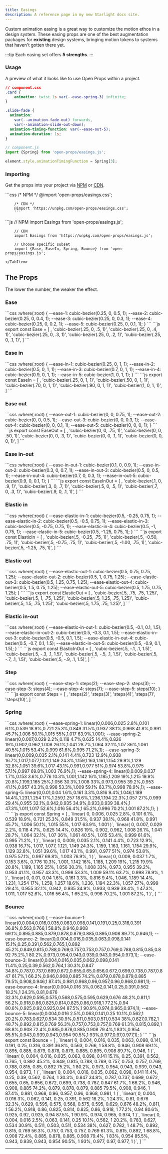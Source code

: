 ```yaml
---
title: Easings
description: A reference page in my new Starlight docs site.
---
```



Custom animation easing is a great way to customize the motion ethos in a design system. 
These easing props are one of the best augmentation packages for **existing** design systems, 
bringing motion tokens to systems that haven't gotten there yet.

:::tip
Each easing set offers **5 strengths**. 
:::

### Usage

A preview of what it looks like to use Open Props within a project.

<Icon name="star" color="goldenrod" size="2rem" />

```css ins="var(--ease-spring-3)" ins="var(--ease-out-5)"
// component.css
.card {
	animation: twist 1s var(--ease-spring-3) infinite;
}

.slide-fade {
  animation:
    var(--animation-fade-out) forwards,
    var(--animation-slide-out-down);
  animation-timing-function: var(--ease-out-5);
  animation-duration: 1s;
}
```

```js ins="Spring[3]"
// component.js
import {Spring} from 'open-props/easings.js';

element.style.animationTimingFunction = Spring[3];
```

### Importing

Get the props into your project via [NPM](https://www.npmjs.com/package/open-props) or [CDN](https://unpkg.com/open-props/).

<Tabs>
	<TabItem label="CSS">
		```css
		/* NPM */
		@import 'open-props/easings.css';      

		/* CDN */
		@import 'https://unpkg.com/open-props/easings.css';
		```
  </TabItem>
  <TabItem label="JS">
		```js
		 // NPM
		import Easings from 'open-props/easings.js';

		// CDN
		import Easings from 'https://unpkg.com/open-props/easings.js';

		// Choose specific subset
		import {Ease, EaseIn, Spring, Bounce} from 'open-props/easings.js';
		```
	</TabItem>
</Tabs>

## The Props

The lower the number, the weaker the effect. 

### Ease

<Tabs>
	<TabItem label="CSS">
		```css
		:where(:root) {
			--ease-1: cubic-bezier(0.25, 0, 0.5, 1);
			--ease-2: cubic-bezier(0.25, 0, 0.4, 1);
			--ease-3: cubic-bezier(0.25, 0, 0.3, 1);
			--ease-4: cubic-bezier(0.25, 0, 0.2, 1);
			--ease-5: cubic-bezier(0.25, 0, 0.1, 1);
		}
		```
  </TabItem>
  <TabItem label="JS">
		```js
		export const Ease = [
			,
			'cubic-bezier(.25, 0, .5, 1)',
			'cubic-bezier(.25, 0, .4, 1)',
			'cubic-bezier(.25, 0, .3, 1)',
			'cubic-bezier(.25, 0, .2, 1)',
			'cubic-bezier(.25, 0, .1, 1)',
		]
		```
  </TabItem>
</Tabs>

<Easings ease="ease" prefix="ease" client:visible />

### Ease in

<Tabs>
	<TabItem label="CSS">
		```css
		:where(:root) {
			--ease-in-1: cubic-bezier(0.25, 0, 1, 1);
			--ease-in-2: cubic-bezier(0.5, 0, 1, 1);
			--ease-in-3: cubic-bezier(0.7, 0, 1, 1);
			--ease-in-4: cubic-bezier(0.9, 0, 1, 1);
			--ease-in-5: cubic-bezier(1, 0, 1, 1);
		}
		```
  </TabItem>
  <TabItem label="JS">
		```js
		export const EaseIn = [
			,
			'cubic-bezier(.25, 0, 1, 1)',
			'cubic-bezier(.50, 0, 1, 1)',
			'cubic-bezier(.70, 0, 1, 1)',
			'cubic-bezier(.90, 0, 1, 1)',
			'cubic-bezier(1, 0, 1, 1)',
		]
		```
  </TabItem>
</Tabs>

<Easings ease="ease-in" prefix="ease in" client:visible />

### Ease out

<Tabs>
	<TabItem label="CSS">
		```css
		:where(:root) {
			--ease-out-1: cubic-bezier(0, 0, 0.75, 1);
			--ease-out-2: cubic-bezier(0, 0, 0.5, 1);
			--ease-out-3: cubic-bezier(0, 0, 0.3, 1);
			--ease-out-4: cubic-bezier(0, 0, 0.1, 1);
			--ease-out-5: cubic-bezier(0, 0, 0, 1);
		}
		```
  </TabItem>
  <TabItem label="JS">
		```js
		export const EaseOut = [
			,
			'cubic-bezier(0, 0, .75, 1)',
			'cubic-bezier(0, 0, .50, 1)',
			'cubic-bezier(0, 0, .3, 1)',
			'cubic-bezier(0, 0, .1, 1)',
			'cubic-bezier(0, 0, 0, 1)',
		]
		```
  </TabItem>
</Tabs>

<Easings ease="ease-out" prefix="ease out" client:visible />

### Ease in-out

<Tabs>
	<TabItem label="CSS">
		```css
		:where(:root) {
			--ease-in-out-1: cubic-bezier(0.1, 0, 0.9, 1);
			--ease-in-out-2: cubic-bezier(0.3, 0, 0.7, 1);
			--ease-in-out-3: cubic-bezier(0.5, 0, 0.5, 1);
			--ease-in-out-4: cubic-bezier(0.7, 0, 0.3, 1);
			--ease-in-out-5: cubic-bezier(0.9, 0, 0.1, 1);
		}
		```
  </TabItem>
  <TabItem label="JS">
		```js
		export const EaseInOut = [
			,
			'cubic-bezier(.1, 0, .9, 1)',
			'cubic-bezier(.3, 0, .7, 1)',
			'cubic-bezier(.5, 0, .5, 1)',
			'cubic-bezier(.7, 0, .3, 1)',
			'cubic-bezier(.9, 0, .1, 1)',
		]
		```
  </TabItem>
</Tabs>

<Easings ease="ease-in-out" prefix="ease in-out" client:visible />

### Elastic in

<Tabs>
	<TabItem label="CSS">
		```css
		:where(:root) {
			--ease-elastic-in-1: cubic-bezier(0.5, -0.25, 0.75, 1);
			--ease-elastic-in-2: cubic-bezier(0.5, -0.5, 0.75, 1);
			--ease-elastic-in-3: cubic-bezier(0.5, -0.75, 0.75, 1);
			--ease-elastic-in-4: cubic-bezier(0.5, -1, 0.75, 1);
			--ease-elastic-in-5: cubic-bezier(0.5, -1.25, 0.75, 1);
		}
		```
  </TabItem>
  <TabItem label="JS">
		```js
		export const ElasticIn = [
			,
			'cubic-bezier(.5, -0.25, .75, 1)',
			'cubic-bezier(.5, -0.50, .75, 1)',
			'cubic-bezier(.5, -0.75, .75, 1)',
			'cubic-bezier(.5, -1.00, .75, 1)',
			'cubic-bezier(.5, -1.25, .75, 1)',
		]
		```
  </TabItem>
</Tabs>

<Easings ease="ease-elastic-in" prefix="elastic in" client:visible />

### Elastic out

<Tabs>
	<TabItem label="CSS">
		```css
		:where(:root) {
			--ease-elastic-out-1: cubic-bezier(0.5, 0.75, 0.75, 1.25);
			--ease-elastic-out-2: cubic-bezier(0.5, 1, 0.75, 1.25);
			--ease-elastic-out-3: cubic-bezier(0.5, 1.25, 0.75, 1.25);
			--ease-elastic-out-4: cubic-bezier(0.5, 1.5, 0.75, 1.25);
			--ease-elastic-out-5: cubic-bezier(0.5, 1.75, 0.75, 1.25);
		}
		```
  </TabItem>
  <TabItem label="JS">
		```js
		export const ElasticOut = [
			,
			'cubic-bezier(.5, .75, .75, 1.25)',
			'cubic-bezier(.5, 1, .75, 1.25)',
			'cubic-bezier(.5, 1.25, .75, 1.25)',
			'cubic-bezier(.5, 1.5, .75, 1.25)',
			'cubic-bezier(.5, 1.75, .75, 1.25)',
		]
		```
  </TabItem>
</Tabs>

<Easings ease="ease-elastic-out" prefix="elastic out" client:visible />

### Elastic in-out

<Tabs>
	<TabItem label="CSS">
		```css
		:where(:root) {
			--ease-elastic-in-out-1: cubic-bezier(0.5, -0.1, 0.1, 1.5);
			--ease-elastic-in-out-2: cubic-bezier(0.5, -0.3, 0.1, 1.5);
			--ease-elastic-in-out-3: cubic-bezier(0.5, -0.5, 0.1, 1.5);
			--ease-elastic-in-out-4: cubic-bezier(0.5, -0.7, 0.1, 1.5);
			--ease-elastic-in-out-5: cubic-bezier(0.5, -0.9, 0.1, 1.5);
		}
		```
  </TabItem>
  <TabItem label="JS">
		```js
		export const ElasticInOut = [
			,
			'cubic-bezier(.5, -.1, .1, 1.5)',
			'cubic-bezier(.5, -.3, .1, 1.5)',
			'cubic-bezier(.5, -.5, .1, 1.5)',
			'cubic-bezier(.5, -.7, .1, 1.5)',
			'cubic-bezier(.5, -.9, .1, 1.5)',
		]
		```
  </TabItem>
</Tabs>

<Easings ease="ease-elastic-in-out" prefix="elastic in-out" client:visible />

### Step

<Tabs>
	<TabItem label="CSS">
		```css
		:where(:root) {
			--ease-step-1: steps(2);
			--ease-step-2: steps(3);
			--ease-step-3: steps(4);
			--ease-step-4: steps(7);
			--ease-step-5: steps(10);
		}
		```
  </TabItem>
  <TabItem label="JS">
		```js
		export const Steps = [
			,
			'steps(2)',
			'steps(3)',
			'steps(4)',
			'steps(7)',
			'steps(10)',
		]
		```
  </TabItem>
</Tabs>

<Easings ease="ease-step" prefix="step" client:visible />

### Spring

<Tabs>
	<TabItem label="CSS">
		```css
		:where(:root) {
			--ease-spring-1: linear(0,0.006,0.025 2.8%,0.101 6.1%,0.539 18.9%,0.721 25.3%,0.849 31.5%,0.937 38.1%,0.968 41.8%,0.991 45.7%,1.006 50.1%,1.015 55%,1.017 63.9%,1.001);
			--ease-spring-2: linear(0,0.007,0.029 2.2%,0.118 4.7%,0.625 14.4%,0.826 19%,0.902,0.962,1.008 26.1%,1.041 28.7%,1.064 32.1%,1.07 36%,1.061 40.5%,1.015 53.4%,0.999 61.6%,0.995 71.2%,1);
			--ease-spring-3: linear(0,0.009,0.035 2.1%,0.141 4.4%,0.723 12.9%,0.938 16.7%,1.017,1.077,1.121,1.149 24.3%,1.159,1.163,1.161,1.154 29.9%,1.129 32.8%,1.051 39.6%,1.017 43.1%,0.991,0.977 51%,0.974 53.8%,0.975 57.1%,0.997 69.8%,1.003 76.9%,1);
			--ease-spring-4: linear(0,0.009,0.037 1.7%,0.153 3.6%,0.776 10.3%,1.001,1.142 16%,1.185,1.209 19%,1.215 19.9% 20.8%,1.199,1.165 25%,1.056 30.3%,1.008 33%,0.973,0.955 39.2%,0.953 41.1%,0.957 43.3%,0.998 53.3%,1.009 59.1% 63.7%,0.998 78.9%,1);
			--ease-spring-5: linear(0,0.01,0.04 1.6%,0.161 3.3%,0.816 9.4%,1.046,1.189 14.4%,1.231,1.254 17%,1.259,1.257 18.6%,1.236,1.194 22.3%,1.057 27%,0.999 29.4%,0.955 32.1%,0.942,0.935 34.9%,0.933,0.939 38.4%,1 47.3%,1.011,1.017 52.6%,1.016 56.4%,1 65.2%,0.996 70.2%,1.001 87.2%,1);
		}
		```
  </TabItem>
  <TabItem label="JS">
		```js
		export const Spring = [
			,
			`linear(
				0, 0.006, 0.025 2.8%, 0.101 6.1%, 0.539 18.9%, 0.721 25.3%, 0.849 31.5%,
				0.937 38.1%, 0.968 41.8%, 0.991 45.7%, 1.006 50.1%, 1.015 55%, 1.017 63.9%,
				1.001
			)`,
			`linear(
				0, 0.007, 0.029 2.2%, 0.118 4.7%, 0.625 14.4%, 0.826 19%, 0.902, 0.962,
				1.008 26.1%, 1.041 28.7%, 1.064 32.1%, 1.07 36%, 1.061 40.5%, 1.015 53.4%,
				0.999 61.6%, 0.995 71.2%, 1
			)`,
			`linear(
				0, 0.009, 0.035 2.1%, 0.141 4.4%, 0.723 12.9%, 0.938 16.7%, 1.017, 1.077,
				1.121, 1.149 24.3%, 1.159, 1.163, 1.161, 1.154 29.9%, 1.129 32.8%,
				1.051 39.6%, 1.017 43.1%, 0.991, 0.977 51%, 0.974 53.8%, 0.975 57.1%,
				0.997 69.8%, 1.003 76.9%, 1
			)`,
			`linear(
				0, 0.009, 0.037 1.7%, 0.153 3.6%, 0.776 10.3%, 1.001, 1.142 16%, 1.185,
				1.209 19%, 1.215 19.9% 20.8%, 1.199, 1.165 25%, 1.056 30.3%, 1.008 33%, 0.973,
				0.955 39.2%, 0.953 41.1%, 0.957 43.3%, 0.998 53.3%, 1.009 59.1% 63.7%,
				0.998 78.9%, 1
			)`,
			`linear(
				0, 0.01, 0.04 1.6%, 0.161 3.3%, 0.816 9.4%, 1.046, 1.189 14.4%, 1.231,
				1.254 17%, 1.259, 1.257 18.6%, 1.236, 1.194 22.3%, 1.057 27%, 0.999 29.4%,
				0.955 32.1%, 0.942, 0.935 34.9%, 0.933, 0.939 38.4%, 1 47.3%, 1.011,
				1.017 52.6%, 1.016 56.4%, 1 65.2%, 0.996 70.2%, 1.001 87.2%, 1
			)`,
		]
		```
  </TabItem>
</Tabs>

<Easings ease="ease-spring" prefix="spring" duration="3s" client:visible />

### Bounce

<Tabs>
	<TabItem label="CSS">
		```css
		:where(:root) {
			--ease-bounce-1: linear(0,0.004,0.016,0.035,0.063,0.098,0.141,0.191,0.25,0.316,0.391 36.8%,0.563,0.766,1 58.8%,0.946,0.908 69.1%,0.895,0.885,0.879,0.878,0.879,0.885,0.895,0.908 89.7%,0.946,1);
			--ease-bounce-2: linear(0,0.004,0.016,0.035,0.063,0.098,0.141 15.1%,0.25,0.391,0.562,0.765,1,0.892 45.2%,0.849,0.815,0.788,0.769,0.757,0.753,0.757,0.769,0.788,0.815,0.85,0.892 75.2%,1 80.2%,0.973,0.954,0.943,0.939,0.943,0.954,0.973,1);
			--ease-bounce-3: linear(0,0.004,0.016,0.035,0.062,0.098,0.141 11.4%,0.25,0.39,0.562,0.764,1 30.3%,0.847 34.8%,0.787,0.737,0.699,0.672,0.655,0.65,0.656,0.672,0.699,0.738,0.787,0.847 61.7%,1 66.2%,0.946,0.908,0.885 74.2%,0.879,0.878,0.879,0.885 79.5%,0.908,0.946,1 87.4%,0.981,0.968,0.96,0.957,0.96,0.968,0.981,1);
			--ease-bounce-4: linear(0,0.004,0.016 3%,0.062,0.141,0.25,0.391,0.562 18.2%,1 24.3%,0.81,0.676 32.3%,0.629,0.595,0.575,0.568,0.575,0.595,0.629,0.676 48.2%,0.811,1 56.2%,0.918,0.86,0.825,0.814,0.825,0.86,0.918,1 77.2%,0.94 80.6%,0.925,0.92,0.925,0.94 87.5%,1 90.9%,0.974,0.965,0.974,1);
			--ease-bounce-5: linear(0,0.004,0.016 2.5%,0.063,0.141,0.25 10.1%,0.562,1 20.2%,0.783,0.627,0.534 30.9%,0.511,0.503,0.511,0.534 38%,0.627,0.782,1 48.7%,0.892,0.815,0.769 56.3%,0.757,0.753,0.757,0.769 61.3%,0.815,0.892,1 68.8%,0.908 72.4%,0.885,0.878,0.885,0.908 79.4%,1 83%,0.954 85.5%,0.943,0.939,0.943,0.954 90.5%,1 93%,0.977,0.97,0.977,1);
		}
		```
  </TabItem>
  <TabItem label="JS">
		```js
		export const Bounce = [
			,
			`linear(
				0, 0.004, 0.016, 0.035, 0.063, 0.098, 0.141, 0.191, 0.25, 0.316, 0.391 36.8%,
				0.563, 0.766, 1 58.8%, 0.946, 0.908 69.1%, 0.895, 0.885, 0.879, 0.878, 0.879,
				0.885, 0.895, 0.908 89.7%, 0.946, 1
			)`,
			`linear(
				0, 0.004, 0.016, 0.035, 0.063, 0.098, 0.141 15.1%, 0.25, 0.391, 0.562, 0.765,
				1, 0.892 45.2%, 0.849, 0.815, 0.788, 0.769, 0.757, 0.753, 0.757, 0.769, 0.788,
				0.815, 0.85, 0.892 75.2%, 1 80.2%, 0.973, 0.954, 0.943, 0.939, 0.943, 0.954,
				0.973, 1
			)`,
			`linear(
				0, 0.004, 0.016, 0.035, 0.062, 0.098, 0.141 11.4%, 0.25, 0.39, 0.562, 0.764,
				1 30.3%, 0.847 34.8%, 0.787, 0.737, 0.699, 0.672, 0.655, 0.65, 0.656, 0.672,
				0.699, 0.738, 0.787, 0.847 61.7%, 1 66.2%, 0.946, 0.908, 0.885 74.2%, 0.879,
				0.878, 0.879, 0.885 79.5%, 0.908, 0.946, 1 87.4%, 0.981, 0.968, 0.96, 0.957,
				0.96, 0.968, 0.981, 1
			)`,
			`linear(
				0, 0.004, 0.016 3%, 0.062, 0.141, 0.25, 0.391, 0.562 18.2%, 1 24.3%, 0.81,
				0.676 32.3%, 0.629, 0.595, 0.575, 0.568, 0.575, 0.595, 0.629, 0.676 48.2%,
				0.811, 1 56.2%, 0.918, 0.86, 0.825, 0.814, 0.825, 0.86, 0.918, 1 77.2%,
				0.94 80.6%, 0.925, 0.92, 0.925, 0.94 87.5%, 1 90.9%, 0.974, 0.965, 0.974, 1
			)`,
			`linear(
				0, 0.004, 0.016 2.5%, 0.063, 0.141, 0.25 10.1%, 0.562, 1 20.2%, 0.783, 0.627,
				0.534 30.9%, 0.511, 0.503, 0.511, 0.534 38%, 0.627, 0.782, 1 48.7%, 0.892,
				0.815, 0.769 56.3%, 0.757, 0.753, 0.757, 0.769 61.3%, 0.815, 0.892, 1 68.8%,
				0.908 72.4%, 0.885, 0.878, 0.885, 0.908 79.4%, 1 83%, 0.954 85.5%, 0.943,
				0.939, 0.943, 0.954 90.5%, 1 93%, 0.977, 0.97, 0.977, 1
			)`,
		]
		```
  </TabItem>
</Tabs>

<Easings ease="ease-bounce" prefix="bounce" rotation="0" duration="3s" client:visible />

----

<LinkCard
  title="Need help?"
  description="Join us in Discord and ask a question, help could be a few minutes away."
  href="https://discord.gg/AqA4fU886r"
/>
